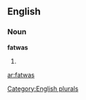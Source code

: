 
==English==

===Noun===
'''fatwas'''

# {{plural of|[[fatwa]]}}

{{anagrams:en/aafstw}}
[[Category:English plurals]]

[[ar:fatwas]]